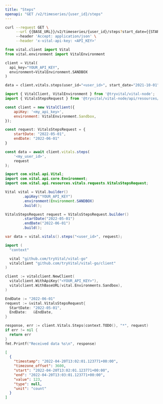 ```yaml
---
title: "Steps"
openapi: "GET /v2/timeseries/{user_id}/steps"
---
```


<RequestExample>

```bash Bash
curl --request GET \
     --url {{BASE_URL}}/v2/timeseries/{user_id}/steps?start_date={{START_DATE}}&end_date={{END_DATE}} \
     --header 'Accept: application/json' \
     --header 'x-vital-api-key: <API_KEY>'
```


```python Python
from vital.client import Vital
from vital.environment import VitalEnvironment

client = Vital(
  api_key="YOUR_API_KEY",
  environment=VitalEnvironment.SANDBOX
)

data = client.vitals.steps(user_id="<user_id>", start_date="2021-10-01", end_date="2021-10-02")
```

```javascript Node
import { VitalClient, VitalEnvironment } from '@tryvital/vital-node';
import { VitalsStepsRequest } from '@tryvital/vital-node/api/resources/vitals';

const client = new VitalClient({
    apiKey: '<my_api_key>',
    environment: VitalEnvironment.Sandbox,
});

const request: VitalsStepsRequest = {
    startDate: "2022-05-01",
    endDate: "2022-06-01"
}

const data = await client.vitals.steps(
    '<my_user_id>',
    request
);
```

```java Java
import com.vital.api.Vital;
import com.vital.api.core.Environment;
import com.vital.api.resources.vitals.requests.VitalsStepsRequest;

Vital vital = Vital.builder()
        .apiKey("YOUR_API_KEY")
        .environment(Environment.SANDBOX)
        .build();

VitalsStepsRequest request = VitalsStepsRequest.builder()
        .startDate("2022-05-01")
        .endDate("2022-06-01")
        .build();

var data = vital.vitals().steps("<user_id>", request);
```

```go Go
import (
  "context"

  vital "github.com/tryVital/vital-go"
  vitalclient "github.com/tryVital/vital-go/client"
)

client := vitalclient.NewClient(
  vitalclient.WithApiKey("<YOUR_API_KEY>"),
  vitalclient.WithBaseURL(vital.Environments.Sandbox),
)

EndDate := "2022-06-01"
request := &vital.VitalsStepsRequest{
  StartDate: "2022-05-01",
  EndDate:   &EndDate,
}

response, err := client.Vitals.Steps(context.TODO(), "*", request)
if err != nil {
  return err
}
fmt.Printf("Received data %s\n", response)
```

</RequestExample>

<ResponseExample>

```json Example
[
  {
    "timestamp": "2022-04-20T13:02:01.123771+00:00",
    "timezone_offset": 3600,
    "start": "2022-04-20T13:02:01.123771+00:00",
    "end": "2022-04-20T13:03:01.123771+00:00",
    "value": 123,
    "type": null,
    "unit": "count"
  }
]
```

</ResponseExample>
